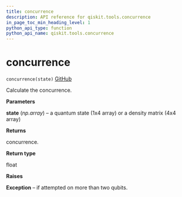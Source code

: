 ```yaml
---
title: concurrence
description: API reference for qiskit.tools.concurrence
in_page_toc_min_heading_level: 1
python_api_type: function
python_api_name: qiskit.tools.concurrence
---
```


# concurrence

<span id="qiskit.tools.concurrence" />

`concurrence(state)` [GitHub](https://github.com/qiskit/qiskit/tree/stable/0.14/qiskit/tools/qi/qi.py "view source code")

Calculate the concurrence.

**Parameters**

**state** (*np.array*) – a quantum state (1x4 array) or a density matrix (4x4 array)

**Returns**

concurrence.

**Return type**

float

**Raises**

**Exception** – if attempted on more than two qubits.

